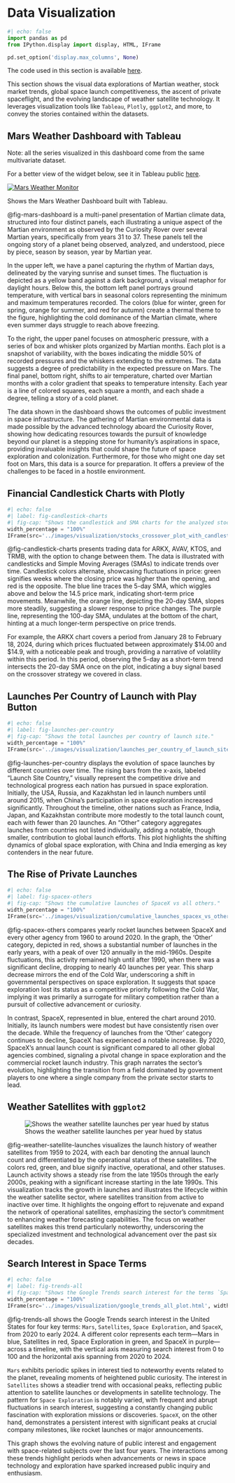 # Data Visualization

```python
#| echo: false
import pandas as pd
from IPython.display import display, HTML, IFrame

pd.set_option('display.max_columns', None) 

```

::: {.callout-note appearance="simple"}

The code used in this section is available [here](https://github.com/vdelimad/5600_project/tree/main/notebooks/3_visualization).

::: 

This section shows the visual data explorations of Martian weather, stock market trends, global space launch competitiveness, the ascent of private spaceflight, and the evolving landscape of weather satellite technology. It leverages visualization tools like `Tableau`, `Plotly`, `ggplot2`, and more, to convey the stories contained within the datasets. 




<!-- ==================================================
      Mars Weather Dashboard with Tableau
================================================== -->


## Mars Weather Dashboard with Tableau

::: {.callout-note appearance="simple"}

Note: all the series visualized in this dashboard come from the same multivariate dataset.

::: 

For a better view of the widget below, see it in Tableau public [here](https://public.tableau.com/views/mars_weather_dashboard/MarsWeatherMonitor?:language=en-US&:sid=&:display_count=n&:origin=viz_share_link).


::: {#fig-mars-dashboard}


```{=html}

<div class='tableauPlaceholder' id='viz1708532854437' style='position: relative'><noscript><a href='#'><img alt='Mars Weather Monitor ' src='https:&#47;&#47;public.tableau.com&#47;static&#47;images&#47;ma&#47;mars_weather_dashboard&#47;MarsWeatherMonitor&#47;1_rss.png' style='border: none' /></a></noscript><object class='tableauViz'  style='display:none;'><param name='host_url' value='https%3A%2F%2Fpublic.tableau.com%2F' /> <param name='embed_code_version' value='3' /> <param name='site_root' value='' /><param name='name' value='mars_weather_dashboard&#47;MarsWeatherMonitor' /><param name='tabs' value='no' /><param name='toolbar' value='yes' /><param name='static_image' value='https:&#47;&#47;public.tableau.com&#47;static&#47;images&#47;ma&#47;mars_weather_dashboard&#47;MarsWeatherMonitor&#47;1.png' /> <param name='animate_transition' value='yes' /><param name='display_static_image' value='yes' /><param name='display_spinner' value='yes' /><param name='display_overlay' value='yes' /><param name='display_count' value='yes' /><param name='language' value='en-US' /></object></div>                

<script type='text/javascript'>                    var divElement = document.getElementById('viz1708532854437');                    var vizElement = divElement.getElementsByTagName('object')[0];                    if ( divElement.offsetWidth > 800 ) { vizElement.style.width='1000px';vizElement.style.height='827px';} else if ( divElement.offsetWidth > 500 ) { vizElement.style.width='700px';vizElement.style.height='850px';} else { vizElement.style.width='100%';vizElement.style.height='1327px';}                     var scriptElement = document.createElement('script');                    scriptElement.src = 'https://public.tableau.com/javascripts/api/viz_v1.js';                    vizElement.parentNode.insertBefore(scriptElement, vizElement);                </script>

```

Shows the Mars Weather Dashboard built with Tableau.

:::


@fig-mars-dashboard is a multi-panel presentation of Martian climate data, structured into four distinct panels, each illustrating a unique aspect of the Martian environment as observed by the Curiosity Rover over several Martian years, specifically from years 31 to 37. These panels tell the ongoing story of a planet being observed, analyzed, and understood, piece by piece, season by season, year by Martian year.

In the upper left, we have a panel capturing the rhythm of Martian days, delineated by the varying sunrise and sunset times. The fluctuation is depicted as a yellow band against a dark background, a visual metaphor for daylight hours. Below this, the bottom left panel portrays ground temperature, with vertical bars in seasonal colors representing the minimum and maximum temperatures recorded. The colors (blue for winter, green for spring, orange for summer, and red for autumn) create a thermal theme to the figure, highlighting the cold dominance of the Martian climate, where even summer days struggle to reach above freezing.

To the right, the upper panel focuses on atmospheric pressure, with a series of box and whisker plots organized by Martian months. Each plot is a snapshot of variability, with the boxes indicating the middle 50% of recorded pressures and the whiskers extending to the extremes. The data suggests a degree of predictability in the expected pressure on Mars. The final panel, bottom right, shifts to air temperature, charted over Martian months with a color gradient that speaks to temperature intensity. Each year is a line of colored squares, each square a month, and each shade a degree, telling a story of a cold planet.

The data shown in the dashboard shows the outcomes of public investment in space infrastructure. The gathering of Martian environmental data is made possible by the advanced technology aboard the Curiosity Rover, showing how dedicating resources towards the pursuit of knowledge beyond our planet is a stepping stone for humanity's aspirations in space, providing invaluable insights that could shape the future of space exploration and colonization. Furthermore, for those who might one day set foot on Mars, this data is a source for preparation. It offers a preview of the challenges to be faced in a hostile environment.




<!-- ==================================================
      Financial Candlestick Charts with Plotly
================================================== -->


## Financial Candlestick Charts with Plotly


```python
#| echo: false
#| label: fig-candlestick-charts
#| fig-cap: "Shows the candlestick and SMA charts for the analyzed stocks."
width_percentage = "100%"
IFrame(src='../images/visualization/stocks_crossover_plot_with_candlesticks_with_dropdown.html', width=width_percentage, height=570)
```

@fig-candlestick-charts presents trading data for ARKX, AVAV, KTOS, and TRMB, with the option to change between them. The data is illustrated with candlesticks and Simple Moving Averages (SMAs) to indicate trends over time. Candlestick colors alternate, showcasing fluctuations in price: green signifies weeks where the closing price was higher than the opening, and red is the opposite. The blue line traces the 5-day SMA, which wiggles above and below the 14.5 price mark, indicating short-term price movements. Meanwhile, the orange line, depicting the 20-day SMA, slopes more steadily, suggesting a slower response to price changes. The purple line, representing the 100-day SMA, undulates at the bottom of the chart, hinting at a much longer-term perspective on price trends. 

For example, the ARKX chart covers a period from January 28 to February 18, 2024, during which prices fluctuated between approximately $14.00 and $14.9, with a noticeable peak and trough, providing a narrative of volatility within this period. In this period, observing the 5-day as a short-term trend intersects the 20-day SMA once on the plot, indicating a buy signal based on the crossover strategy we covered in class.




<!-- ==================================================
      Launches Per Country of Launch with Play Button
================================================== -->


## Launches Per Country of Launch with Play Button


```python
#| echo: false
#| label: fig-launches-per-country
#| fig-cap: "Shows the total launches per country of launch site."
width_percentage = "100%"
IFrame(src='../images/visualization/launches_per_country_of_launch_site.html', width=width_percentage, height=570)
```

@fig-launches-per-country displays the evolution of space launches by different countries over time. The rising bars from the x-axis, labeled "Launch Site Country," visually represent the competitive drive and technological progress each nation has pursued in space exploration. Initially, the USA, Russia, and Kazakhstan led in launch numbers until around 2015, when China's participation in space exploration increased significantly. Throughout the timeline, other nations such as France, India, Japan, and Kazakhstan contribute more modestly to the total launch count, each with fewer than 20 launches. An "Other" category aggregates launches from countries not listed individually, adding a notable, though smaller, contribution to global launch efforts. This plot highlights the shifting dynamics of global space exploration, with China and India emerging as key contenders in the near future.



<!-- ==================================================
      The Rise of Private Launches
================================================== -->


## The Rise of Private Launches


```python
#| echo: false
#| label: fig-spacex-others
#| fig-cap: "Shows the cumulative launches of SpaceX vs all others."
width_percentage = "100%"
IFrame(src='../images/visualization/cumulative_launches_spacex_vs_others.html', width=width_percentage, height=570)
```

@fig-spacex-others compares yearly rocket launches between SpaceX and every other agency from 1960 to around 2020. In the graph, the 'Other' category, depicted in red, shows a substantial number of launches in the early years, with a peak of over 120 annually in the mid-1960s. Despite fluctuations, this activity remained high until after 1990, when there was a significant decline, dropping to nearly 40 launches per year. This sharp decrease mirrors the end of the Cold War, underscoring a shift in governmental perspectives on space exploration. It suggests that space exploration lost its status as a competitive priority following the Cold War, implying it was primarily a surrogate for military competition rather than a pursuit of collective advancement or curiosity.

In contrast, SpaceX, represented in blue, entered the chart around 2010. Initially, its launch numbers were modest but have consistently risen over the decade. While the frequency of launches from the 'Other' category continues to decline, SpaceX has experienced a notable increase. By 2020, SpaceX's annual launch count is significant compared to all other global agencies combined, signaling a pivotal change in space exploration and the commercial rocket launch industry. This graph narrates the sector's evolution, highlighting the transition from a field dominated by government players to one where a single company from the private sector starts to lead.




<!-- ==================================================
      Weather Satellites with `ggplot2`
================================================== -->


## Weather Satellites with `ggplot2`


![Shows the weather satellite launches per year hued by status](../../docs_source/images/visualization/oscar_satellites_status.jpeg){#fig-weather-satellite-launches}

@fig-weather-satellite-launches visualizes the launch history of weather satellites from 1959 to 2024, with each bar denoting the annual launch count and differentiated by the operational status of these satellites. The colors red, green, and blue signify inactive, operational, and other statuses. Launch activity shows a steady rise from the late 1950s through the early 2000s, peaking with a significant increase starting in the late 1990s. This visualization tracks the growth in launches and illustrates the lifecycle within the weather satellite sector, where satellites transition from active to inactive over time. It highlights the ongoing effort to rejuvenate and expand the network of operational satellites, emphasizing the sector's commitment to enhancing weather forecasting capabilities. The focus on weather satellites makes this trend particularly noteworthy, underscoring the specialized investment and technological advancement over the past six decades.



<!-- ==================================================
      Search Interest in Space Terms
================================================== -->

## Search Interest in Space Terms


```python
#| echo: false
#| label: fig-trends-all
#| fig-cap: "Shows the Google Trends search interest for the terms `Space Exploration`, `Mars`, `SpaceX`, and `Space Exploration`."
width_percentage = "100%"
IFrame(src='../images/visualization/google_trends_all_plot.html', width=width_percentage, height=570)
```

@fig-trends-all shows the Google Trends search interest in the United States for four key terms: `Mars`, `Satellites`, `Space Exploration`, and `SpaceX`, from 2020 to early 2024. A different color represents each term—Mars in blue, Satellites in red, Space Exploration in green, and SpaceX in purple—across a timeline, with the vertical axis measuring search interest from 0 to 100 and the horizontal axis spanning from 2020 to 2024.

`Mars` exhibits periodic spikes in interest tied to noteworthy events related to the planet, revealing moments of heightened public curiosity. The interest in `Satellites` shows a steadier trend with occasional peaks, reflecting public attention to satellite launches or developments in satellite technology. The pattern for `Space Exploration` is notably varied, with frequent and abrupt fluctuations in search interest, suggesting a constantly changing public fascination with exploration missions or discoveries. `SpaceX`, on the other hand, demonstrates a persistent interest with significant peaks at crucial company milestones, like rocket launches or major announcements.

This graph shows the evolving nature of public interest and engagement with space-related subjects over the last four years. The interactions among these trends highlight periods when advancements or news in space technology and exploration have sparked increased public inquiry and enthusiasm.


